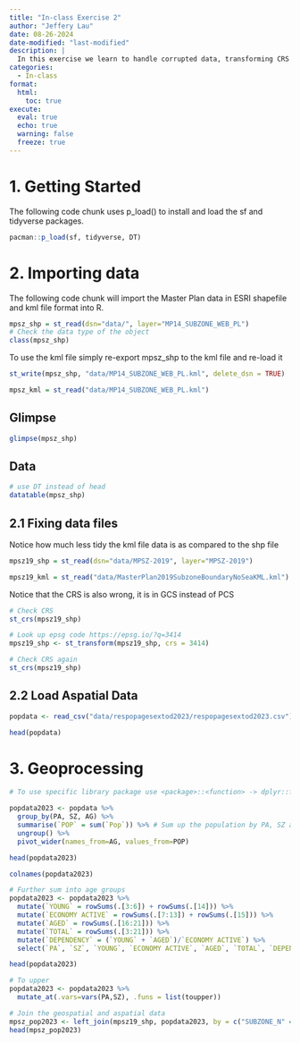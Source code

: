 ```yaml
---
title: "In-class Exercise 2"
author: "Jeffery Lau"
date: 08-26-2024
date-modified: "last-modified"
description: |
  In this exercise we learn to handle corrupted data, transforming CRS as well as some geoprocessing and joining of geospatial and aspatial data. Note: Last modified to update title only.
categories:
  - In-class
format:
  html:
    toc: true
execute: 
  eval: true
  echo: true
  warning: false
  freeze: true
---
```


# 1. Getting Started

The following code chunk uses p_load() to install and load the sf and tidyverse packages.

```r
pacman::p_load(sf, tidyverse, DT)
```

# 2. Importing data

The following code chunk will import the Master Plan data in ESRI shapefile and kml file format into R.

```r
mpsz_shp = st_read(dsn="data/", layer="MP14_SUBZONE_WEB_PL")
# Check the data type of the object
class(mpsz_shp)
```

To use the kml file simply re-export mpsz_shp to the kml file and re-load it

```r
st_write(mpsz_shp, "data/MP14_SUBZONE_WEB_PL.kml", delete_dsn = TRUE)

mpsz_kml = st_read("data/MP14_SUBZONE_WEB_PL.kml")
```

::: panel-tabset
## Glimpse

```r
glimpse(mpsz_shp)
```

## Data

```r
# use DT instead of head
datatable(mpsz_shp)
```
:::

## 2.1 Fixing data files

Notice how much less tidy the kml file data is as compared to the shp file

```r
mpsz19_shp = st_read(dsn="data/MPSZ-2019", layer="MPSZ-2019") 

mpsz19_kml = st_read("data/MasterPlan2019SubzoneBoundaryNoSeaKML.kml")
```

Notice that the CRS is also wrong, it is in GCS instead of PCS

```r
# Check CRS
st_crs(mpsz19_shp)

# Look up epsg code https://epsg.io/?q=3414
mpsz19_shp <- st_transform(mpsz19_shp, crs = 3414)

# Check CRS again
st_crs(mpsz19_shp)

```

## 2.2 Load Aspatial Data

```r
popdata <- read_csv("data/respopagesextod2023/respopagesextod2023.csv")

head(popdata)
```

# 3. Geoprocessing

```r
# To use specific library package use <package>::<function> -> dplyr::filter()

popdata2023 <- popdata %>% 
  group_by(PA, SZ, AG) %>%
  summarise(`POP` = sum(`Pop`)) %>% # Sum up the population by PA, SZ and AG
  ungroup() %>%
  pivot_wider(names_from=AG, values_from=POP)

head(popdata2023)
```

```r
colnames(popdata2023)

# Further sum into age groups
popdata2023 <- popdata2023 %>%
  mutate(`YOUNG` = rowSums(.[3:6]) + rowSums(.[14])) %>%
  mutate(`ECONOMY ACTIVE` = rowSums(.[7:13]) + rowSums(.[15])) %>%
  mutate(`AGED` = rowSums(.[16:21])) %>%
  mutate(`TOTAL` = rowSums(.[3:21])) %>%
  mutate(`DEPENDENCY` = (`YOUNG` + `AGED`)/`ECONOMY ACTIVE`) %>%
  select(`PA`, `SZ`, `YOUNG`, `ECONOMY ACTIVE`, `AGED`, `TOTAL`, `DEPENDENCY`)

head(popdata2023)
```

```r
# To upper 
popdata2023 <- popdata2023 %>%
  mutate_at(.vars=vars(PA,SZ), .funs = list(toupper))
```

```r
# Join the geospatial and aspatial data
mpsz_pop2023 <- left_join(mpsz19_shp, popdata2023, by = c("SUBZONE_N" = "SZ"))
head(mpsz_pop2023)
```
